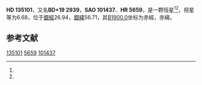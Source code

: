 {{Starbox begin
| name = HD 135101
}}
{{Starbox observe
| epoch = [[J2000.0|J2000.0]]
| constell = {{星座名待查}}<ref name=SIMBAD>{{cite web
 | url=http://simbad.u-strasbg.fr/simbad/sim-id?Ident=HR+5659
 | title =Pulsating variable Star
 | publisher=Centre de Données astronomiques de Strasbourg
 | work=SIMBAD
 | accessdate=2012-07-13}}</ref><ref name=DATA>{{cite web
 | url=http://vizier.u-strasbg.fr/viz-bin/VizieR-5?-out.add=.&-source=5050&-corr=PK=HR&-out.max=9999&HR=5659
 | title=VizieR Detailed Page
 | accessdate=2012-07-13
 | archive-date=2016-03-05
 | archive-url=https://web.archive.org/web/20160305003200/http://vizier.u-strasbg.fr/viz-bin/VizieR-5?-out.add=.&-source=5050&-corr=PK=HR&-out.max=9999&HR=5659
 | dead-url=no
 }}</ref>
| 星官 = 
| ra = {{RA|15|12|43.5}}<ref name=SIMBAD /><ref name=DATA />
| dec = {{DEC|+19|17|9}}<ref name=SIMBAD /><ref name=DATA />
| appmag_v = 6.68<ref name=SIMBAD /><ref name=DATA />
}}
{{Starbox character
| class = G5V<ref name=SIMBAD /><ref name=DATA />
| b-v = 0.68<ref name=SIMBAD /><ref name=DATA />
| u-b = 0.25<ref name=SIMBAD /><ref name=DATA />
| r-i = 0.33<ref name=SIMBAD /><ref name=DATA />
| variable = 
}}
{{Starbox astrometry
| radial_v = 0.25
| prop_mo_ra = -37
| parallax = 0.024
| p_error = 
}}
{{Starbox catalog
| names =BD+19 2939，[[SAO星表|SAO]] 101437，[[HD星表|HD]] 135101，[[HR星表|HR]] 5659}}
{{Starbox reference |Simbad=HR+5659}}
{{Starbox end}}

'''HD 135101'''，又名'''BD+19 2939'''，'''SAO 101437'''、'''HR 5659'''，是一颗恒星<ref name=SIMBAD /><ref name=DATA />，视星等为6.68，位于[[銀道座標系|銀經]]26.94，[[銀道座標系|銀緯]]56.71，其[[B1900.0|B1900.0]]坐标为赤經{{RA|15|8|15.2}}，赤緯{{DEC|+19|56.71|11}}。

== 参考文献 ==
{{reflist}}

{{star-stub}}

[[Category:HD和HDE天體|135101]]
[[Category:HR天體|5659]]
[[Category:SAO天體|101437]]